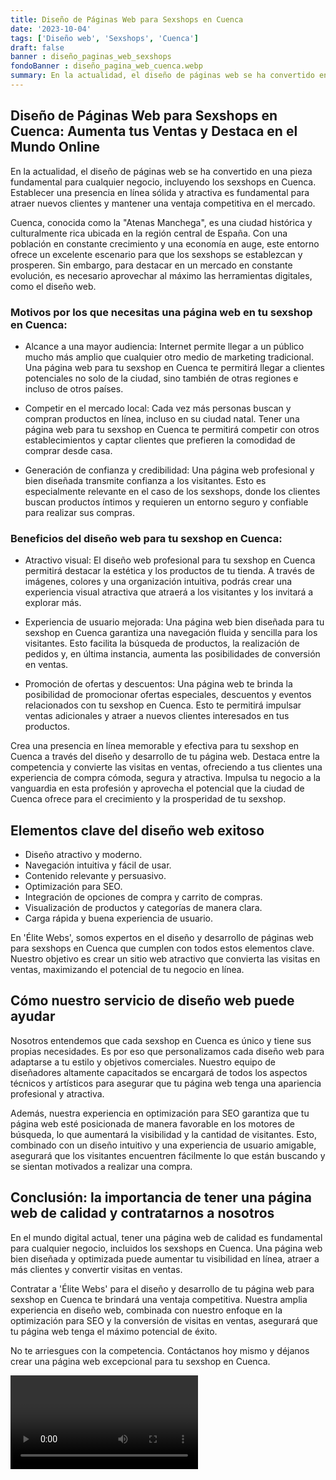 ```yaml
---
title: Diseño de Páginas Web para Sexshops en Cuenca
date: '2023-10-04'
tags: ['Diseño web', 'Sexshops', 'Cuenca']
draft: false
banner : diseño_paginas_web_sexshops
fondoBanner : diseño_pagina_web_cuenca.webp
summary: En la actualidad, el diseño de páginas web se ha convertido en una pieza fundamental para cualquier negocio, incluyendo los sexshops en Cuenca. Establecer una presencia en línea sólida y atractiva es fundamental para atraer nuevos clientes y mantener una ventaja competitiva en el mercado. 
---
```


## Diseño de Páginas Web para Sexshops en Cuenca: Aumenta tus Ventas y Destaca en el Mundo Online

En la actualidad, el diseño de páginas web se ha convertido en una pieza fundamental para cualquier negocio, incluyendo los sexshops en Cuenca. Establecer una presencia en línea sólida y atractiva es fundamental para atraer nuevos clientes y mantener una ventaja competitiva en el mercado. 

Cuenca, conocida como la "Atenas Manchega", es una ciudad histórica y culturalmente rica ubicada en la región central de España. Con una población en constante crecimiento y una economía en auge, este entorno ofrece un excelente escenario para que los sexshops se establezcan y prosperen. Sin embargo, para destacar en un mercado en constante evolución, es necesario aprovechar al máximo las herramientas digitales, como el diseño web.

### Motivos por los que necesitas una página web en tu sexshop en Cuenca:

- Alcance a una mayor audiencia: Internet permite llegar a un público mucho más amplio que cualquier otro medio de marketing tradicional. Una página web para tu sexshop en Cuenca te permitirá llegar a clientes potenciales no solo de la ciudad, sino también de otras regiones e incluso de otros países.

- Competir en el mercado local: Cada vez más personas buscan y compran productos en línea, incluso en su ciudad natal. Tener una página web para tu sexshop en Cuenca te permitirá competir con otros establecimientos y captar clientes que prefieren la comodidad de comprar desde casa.

- Generación de confianza y credibilidad: Una página web profesional y bien diseñada transmite confianza a los visitantes. Esto es especialmente relevante en el caso de los sexshops, donde los clientes buscan productos íntimos y requieren un entorno seguro y confiable para realizar sus compras.

### Beneficios del diseño web para tu sexshop en Cuenca:

- Atractivo visual: El diseño web profesional para tu sexshop en Cuenca permitirá destacar la estética y los productos de tu tienda. A través de imágenes, colores y una organización intuitiva, podrás crear una experiencia visual atractiva que atraerá a los visitantes y los invitará a explorar más.

- Experiencia de usuario mejorada: Una página web bien diseñada para tu sexshop en Cuenca garantiza una navegación fluida y sencilla para los visitantes. Esto facilita la búsqueda de productos, la realización de pedidos y, en última instancia, aumenta las posibilidades de conversión en ventas.

- Promoción de ofertas y descuentos: Una página web te brinda la posibilidad de promocionar ofertas especiales, descuentos y eventos relacionados con tu sexshop en Cuenca. Esto te permitirá impulsar ventas adicionales y atraer a nuevos clientes interesados en tus productos.

Crea una presencia en línea memorable y efectiva para tu sexshop en Cuenca a través del diseño y desarrollo de tu página web. Destaca entre la competencia y convierte las visitas en ventas, ofreciendo a tus clientes una experiencia de compra cómoda, segura y atractiva. Impulsa tu negocio a la vanguardia en esta profesión y aprovecha el potencial que la ciudad de Cuenca ofrece para el crecimiento y la prosperidad de tu sexshop.

<GifSeo />

<Cta />

## Elementos clave del diseño web exitoso

- Diseño atractivo y moderno.
- Navegación intuitiva y fácil de usar.
- Contenido relevante y persuasivo.
- Optimización para SEO.
- Integración de opciones de compra y carrito de compras.
- Visualización de productos y categorías de manera clara.
- Carga rápida y buena experiencia de usuario.

En 'Élite Webs', somos expertos en el diseño y desarrollo de páginas web para sexshops en Cuenca que cumplen con todos estos elementos clave. Nuestro objetivo es crear un sitio web atractivo que convierta las visitas en ventas, maximizando el potencial de tu negocio en línea.

## Cómo nuestro servicio de diseño web puede ayudar

Nosotros entendemos que cada sexshop en Cuenca es único y tiene sus propias necesidades. Es por eso que personalizamos cada diseño web para adaptarse a tu estilo y objetivos comerciales. Nuestro equipo de diseñadores altamente capacitados se encargará de todos los aspectos técnicos y artísticos para asegurar que tu página web tenga una apariencia profesional y atractiva.

Además, nuestra experiencia en optimización para SEO garantiza que tu página web esté posicionada de manera favorable en los motores de búsqueda, lo que aumentará la visibilidad y la cantidad de visitantes. Esto, combinado con un diseño intuitivo y una experiencia de usuario amigable, asegurará que los visitantes encuentren fácilmente lo que están buscando y se sientan motivados a realizar una compra.

## Conclusión: la importancia de tener una página web de calidad y contratarnos a nosotros

En el mundo digital actual, tener una página web de calidad es fundamental para cualquier negocio, incluidos los sexshops en Cuenca. Una página web bien diseñada y optimizada puede aumentar tu visibilidad en línea, atraer a más clientes y convertir visitas en ventas.

Contratar a 'Élite Webs' para el diseño y desarrollo de tu página web para sexshop en Cuenca te brindará una ventaja competitiva. Nuestra amplia experiencia en diseño web, combinada con nuestro enfoque en la optimización para SEO y la conversión de visitas en ventas, asegurará que tu página web tenga el máximo potencial de éxito.

No te arriesgues con la competencia. Contáctanos hoy mismo y déjanos crear una página web excepcional para tu sexshop en Cuenca.

<Video />

<CtaBot job='Sexshops' city='Cuenca'/>

<Gmaps query='Cuenca+españa+maps' />